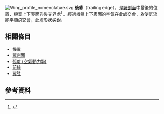 [[File:Wing_profile_nomenclature.svg|thumb]]
'''後緣'''（trailing edge），是[[翼剖面|翼剖面]]中最後的位置，[[機翼|機翼]]上下表面的後交界處<ref name="foa">{{cite book|
author=Jonh Anderson|
authorlink= |
coauthors=|
title=Fundamentals of Aerodynamics，4th. Edition|
year=2005|
publisher=McGRAW-Hill|
location=New York|
isbn=0071254080}}<!--P.300--></ref>
。經過機翼上下表面的空氣在此處交會，為使氣流能平順的交會，此處形狀尖銳。

==相關條目==
*[[機翼|機翼]]
*[[翼剖面|翼剖面]]
*[[弧度_(空氣動力學)|弧度 (空氣動力學)]]
*[[前緣|前緣]]
*[[翼弦|翼弦]]

==參考資料==
{{reflist}}

{{飞机结构}}
{{航空器部件}}

{{航空小作品}}